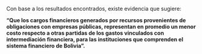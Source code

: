 
Con base a los resultados encontrados, existe evidencia que sugiere:

**"Que los cargos financieros generados por recursos provenientes de obligaciones con empresas públicas, representan en promedio un menor costo respecto a otras partidas de los gastos vinculados con intermediación financiera, para las instituciones que comprenden el sistema financiero de Bolivia".**
